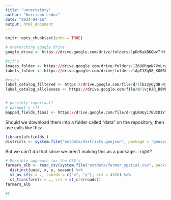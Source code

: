 ```yaml
---
title: "uncertainty"
author: "Harrison Leduc"
date: "2024-04-16"
output: html_document
---
```


```r
knitr::opts_chunk$set(echo = TRUE)
```

```r
# overarching google drive
google_drive <- https://drive.google.com/drive/folders/1pDd6akBKQwvTrHjMOE2RvqG2OGR-aW_I?usp=drive_link

#tif's
images_folder <- https://drive.google.com/drive/folders/1Z6UORgeN7VvLrwpo3I1Tq-iPVlOOYo_z?usp=sharing
labels_folder <- https://drive.google.com/drive/folders/1ApI1Zq58_KO0Bkk2MQgRykQ0MbAxPcQT?usp=drive_link

#csv's
label_catalog_filtered <- https://drive.google.com/file/d/1lbz2yOydB-Nj3jham2LGY-pTunsP_Mh1/view?usp=sharing
label_catalog_allclasses <- https://drive.google.com/file/d/1vjHJR_B8WLDWenIPwMFeVdnEuoIXXeXS/view?usp=sharing


# possibly important?
# parquet's (?)
mapped_fields_final <- https://drive.google.com/file/d/1gLKmUyi7EUCD1Y702zLayl4rRcIV5Nki/view?usp=sharing
```

Should we download them into a folder called "data" on the repository, then use
calls like this:

```r
library(afcfields_)
districts <- system.file("extdata/districts.geojson", package = "geospaar") %>%   st_read %>% mutate(ID = 1:nrow(.))
```

But we can't do that since we aren't making this as a package... right?


```r
# Possible approach for the CSV's
farmers_alb <- read_csv(system.file("extdata/farmer_spatial.csv", package = "geospaar")) %>% 
  distinct(uuid, x, y, season) %>% 
  st_as_sf(x = ., coords = c("x", "y"), crs = 4326) %>%
  st_transform(x = ., crs = st_crs(roads))
farmers_alb

#t
```